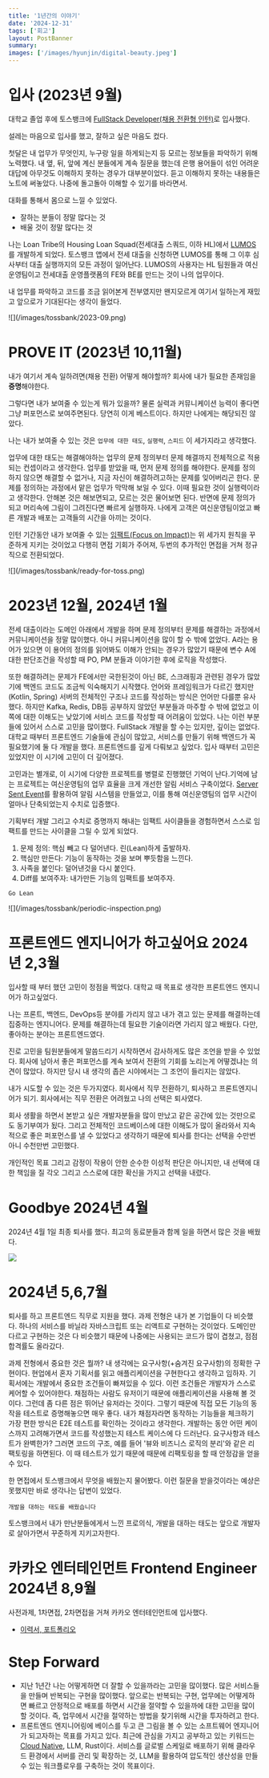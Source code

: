 ```yaml
---
title: '1년간의 이야기'
date: '2024-12-31'
tags: ['회고']
layout: PostBanner
summary:
images: ['/images/hyunjin/digital-beauty.jpeg']
---
```


# 입사 (2023년 9월)

대학교 졸업 후에 토스뱅크에 [FullStack Developer(채용 전환형 인턴)](https://toss.im/career/job-detail?job_id=5778130003&company=%ED%86%A0%EC%8A%A4%EB%B1%85%ED%81%AC&detailedPosition=Admin)로 입사했다.

설레는 마음으로 입사를 했고, 잘하고 싶은 마음도 컸다.

첫달은 내 업무가 무엇인지, 누구랑 일을 하게되는지 등 모르는 정보들을 파악하기 위해 노력했다. 내 옆, 뒤, 앞에 계신 분들에게 계속 질문을 했는데 은행 용어들이 섞인 어려운 대답에 아무것도 이해하지 못하는 경우가 대부분이었다.
듣고 이해하지 못하는 내용들은 노트에 써놓았다. 나중에 돌고돌아 이해할 수 있기를 바라면서.

대화를 통해서 몸으로 느낄 수 있었다.

- 잘하는 분들이 정말 많다는 것
- 배울 것이 정말 많다는 것

나는 Loan Tribe의 Housing Loan Squad(전세대출 스쿼드, 이하 HL)에서 [LUMOS](https://toss.tech/article/severdeveloper_dynamic_scraping)를 개발하게 되었다.
토스뱅크 앱에서 전세 대출을 신청하면 LUMOS를 통해 그 이후 심사부터 대출 실행까지의 모든 과정이 일어난다. LUMOS의 사용자는 HL 팀원들과 여신운영팀이고 전세대출 운영플랫폼의 FE와 BE를 만드는 것이 나의 업무이다.

내 업무를 파악하고 코드를 조금 읽어본게 전부였지만 왠지모르게 여기서 일하는게 재밌고 앞으로가 기대된다는 생각이 들었다.

<div className="mx-auto">![](/images/tossbank/2023-09.png)</div>

# PROVE IT (2023년 10,11월)

내가 여기서 계속 일하려면(채용 전환) 어떻게 해야할까? 회사에 내가 필요한 존재임을 **증명**해야한다.

그렇다면 내가 보여줄 수 있는게 뭐가 있을까? 물론 실력과 커뮤니케이션 능력이 좋다면 그냥 퍼포먼스로 보여주면된다. 당연히 이게 베스트이다. 하지만 나에게는 해당되진 않았다.

나는 내가 보여줄 수 있는 것은 `업무에 대한 태도`, `실행력`, `스피드` 이 세가지라고 생각했다.

업무에 대한 태도는 해결해야하는 업무의 문제 정의부터 문제 해결까지 전체적으로 적용되는 컨셉이라고 생각한다. 업무를 받았을 때, 먼저 문제 정의를 해야한다.
문제를 정의하지 않으면 해결할 수 없거나, 지금 자신이 해결하려고하는 문제를 잊어버리곤 한다. 문제를 정의하는 과정에서 맡은 업무가 막막해 보일 수 있다.
이때 필요한 것이 실행력이라고 생각한다. 안해본 것은 해보면되고, 모르는 것은 물어보면 된다. 반면에 문제 정의가 되고 머리속에 그림이 그려진다면 빠르게 실행하자.
나에게 고객은 여신운영팀이었고 빠른 개발과 배포는 고객들의 시간을 아끼는 것이다.

인턴 기간동안 내가 보여줄 수 있는 [임팩트(Focus on Impact)](https://toss.im/career/article/core-values-are-evolving)는 위 세가지 원칙을 꾸준하게 지키는 것이었고
다행히 면접 기회가 주어져, 두번의 추가적인 면접을 거쳐 정규직으로 전환되었다.

<div className="mx-auto">![](/images/tossbank/ready-for-toss.png)</div>

# 2023년 12월, 2024년 1월

전세 대출이라는 도메인 아래에서 개발을 하며 문제 정의부터 문제를 해결하는 과정에서 커뮤니케이션을 정말 많이했다. 아니 커뮤니케이션을 많이 할 수 밖에 없었다. A라는 용어가 있으면 이 용어의 정의를 읽어봐도 이해가 안되는 경우가 많았기 때문에 변수 A에 대한 판단조건을 작성할 때 PO, PM 분들과 이야기한 후에 로직을 작성했다.

또한 해결하려는 문제가 FE에서만 국한된것이 아닌 BE, 스크래핑과 관련된 경우가 많았기에 백엔드 코드도 조금씩 익숙해지기 시작했다. 언어와 프레임워크가 다르긴 했지만(Kotlin, Spring) 서버의 전체적인 구조나 코드를 작성하는 방식은 언어만 다를뿐 유사했다. 하지만 Kafka, Redis, DB등 공부하지 않았던 부분들과 마주할 수 밖에 없었고 이쪽에 대한 이해도는 낮았기에 서비스 코드를 작성할 때 어려움이 있었다. 나는 이런 부분들에 있어서 스스로 고민을 많이했다. FullStack 개발을 할 수는 있지만, 깊이는 없었다. 대학교 때부터 프론트엔드 기술들에 관심이 많았고, 서비스를 만들기 위해 백엔드가 꼭 필요했기에 둘 다 개발을 했다. 프론트엔드를 깊게 다뤄보고 싶었다. 입사 때부터 고민은 있었지만 이 시기에 고민이 더 깊어졌다.

고민과는 별개로, 이 시기에 다양한 프로젝트를 병렬로 진행했던 기억이 난다.기억에 남는 프로젝트는 여신운영팀의 업무 효율을 크게 개선한 알림 서비스 구축이었다. [Server Sent Event](https://developer.mozilla.org/ko/docs/Web/API/Server-sent_events/Using_server-sent_events)를 활용하여 알림 시스템을 만들었고, 이를 통해 여신운영팀의 업무 시간이 얼마나 단축되었는지 수치로 입증했다.

기획부터 개발 그리고 수치로 증명까지 해내는 임팩트 사이클들을 경험하면서 스스로 임팩트를 만드는 사이클을 그릴 수 있게 되었다.

1. 문제 정의: 핵심 빼고 다 덜어낸다. 린(Lean)하게 출발하자.
2. 핵심만 만든다: 기능이 동작하는 것을 보며 뿌듯함을 느낀다.
3. 사족을 붙인다: 덜어낸것을 다시 붙인다.
4. Diff를 보여주자: 내가만든 기능의 임팩트를 보여주자.

`Go Lean`

<div className="mx-auto">![](/images/tossbank/periodic-inspection.png)</div>

# 프론트엔드 엔지니어가 하고싶어요 2024년 2,3월

입사할 때 부터 했던 고민이 정점을 찍었다. 대학교 때 목표로 생각한 프론트엔드 엔지니어가 하고싶었다.

나는 프론트, 백엔드, DevOps등 분야를 가리지 않고 내가 겪고 있는 문제를 해결하는데 집중하는 엔지니어다.
문제를 해결하는데 필요한 기술이라면 가리지 않고 배웠다. 다만, 좋아하는 분야는 프론트엔드였다.

진로 고민을 팀원분들에게 말씀드리기 시작하면서 감사하게도 많은 조언을 받을 수 있었다. 회사에 남아서 좋은 퍼포먼스를 계속 보여서 전환의 기회를 노리는게 어떻겠냐는 의견이 많았다.
하지만 당시 내 생각의 좁은 시야에서는 그 조언이 들리지는 않았다.

내가 시도할 수 있는 것은 두가지였다. 회사에서 직무 전환하기, 퇴사하고 프론트엔지니어가 되기. 회사에서는 직무 전환은 어려웠고 나의 선택은 퇴사였다.

회사 생활을 하면서 본받고 싶은 개발자분들을 많이 만났고 같은 공간에 있는 것만으로도 동기부여가 됬다.
그리고 전체적인 코드베이스에 대한 이해도가 많이 올라와서 지속적으로 좋은 퍼포먼스를 낼 수 있었다고 생각하기 때문에 퇴사를 한다는 선택을 수만번 아니 수천만번 고민했다.

개인적인 목표 그리고 감정이 작용이 안한 순수한 이성적 판단은 아니지만, 내 선택에 대한 책임을 질 각오 그리고 스스로에 대한 확신을 가지고 선택을 내렸다.

# Goodbye 2024년 4월

2024년 4월 1일 최종 퇴사를 했다. 최고의 동료분들과 함께 일을 하면서 많은 것을 배웠다.

![](/images/tossbank/goodbye.jpg)

# 2024년 5,6,7월

퇴사를 하고 프론트엔드 직무로 지원을 했다.
과제 전형은 내가 본 기업들이 다 비슷했다.
하나의 서비스를 바닐라 자바스크립트 또는 리액트로 구현하는 것이었다.
도메인만 다르고 구현하는 것은 다 비슷했기 때문에 나중에는 사용되는 코드가 많이 겹쳤고, 점점 합격률도 올라갔다.

과제 전형에서 중요한 것은 뭘까?
내 생각에는 요구사항(+숨겨진 요구사항)의 정확한 구현이다.
현업에서 혼자 기획서를 읽고 애플리케이션을 구현한다고 생각하고 임하자.
기획서에는 개발에서 중요한 조건들이 빠져있을 수 있다.
이런 조건들은 개발자가 스스로 케어할 수 있어야한다. 채점하는 사람도 유저이기 때문에 애플리케이션을 사용해 볼 것이다.
그런데 좀 다른 점은 뛰어난 유저라는 것이다. 그렇기 때문에 직접 모든 기능의 동작을 테스트로 증명해놓으면 매우 좋다.
내가 채점자라면 동작하는 기능들을 체크하기 가장 편한 방식은 E2E 테스트를 확인하는 것이라고 생각한다.
개발하는 동안 어떤 케이스까지 고려해가면서 코드를 작성했는지 테스트 케이스에 다 드러난다.
요구사항과 테스트가 완벽한가? 그러면 코드의 구조, 예를 들어 '뷰와 비즈니스 로직의 분리'와 같은 리팩토링을 하면된다.
이 때 테스트가 있기 때문에 때문에 리팩토링을 할 때 안정감을 얻을 수 있다.

한 면접에서 토스뱅크에서 무엇을 배웠는지 물어봤다. 이런 질문을 받을것이라는 예상은 못했지만 바로 생각나는 답변이 있었다.

`개발을 대하는 태도를 배웠습니다`

토스뱅크에서 내가 만난분들에게서 느낀 프로의식, 개발을 대하는 태도는 앞으로 개발자로 살아가면서 꾸준하게 지키고자한다.

# 카카오 엔터테인먼트 Frontend Engineer 2024년 8,9월

사전과제, 1차면접, 2차면접을 거쳐 카카오 엔터테인먼트에 입사했다.

- [이력서, 포트폴리오](https://www.figma.com/design/BMLOut3xTwDaf7ayRQm4Hx/%EC%9D%B4%ED%98%84%EC%A7%84?node-id=0-1&t=6wwXtIRMzivcmG8j-1)

# Step Forward

- 지난 1년간 나는 어떻게하면 더 잘할 수 있을까라는 고민을 많이했다. 많은 서비스들을 만들며 반복되는 구현을 많이했다.
  앞으로는 반복되는 구현, 업무에는 어떻게하면 빠르고 안정적으로 배포를 하면서 시간을 절약할 수 있을까에 대한 고민을 많이할 것이다.
  즉, 업무에서 시간을 절약하는 방법을 찾기위해 시간을 투자하려고 한다.
- 프론트엔드 엔지니어링에 베이스를 두고 큰 그림을 볼 수 있는 소프트웨어 엔지니어가 되고자하는 목표를 가지고 있다.
  최근에 관심을 가지고 공부하고 있는 키워드는 [Cloud Native](https://aws.amazon.com/ko/what-is/cloud-native/), LLM, Rust이다.
  서비스를 글로벌 스케일로 배포하기 위해 클라우드 환경에서 서버를 관리 및 확장하는 것,
  LLM을 활용하여 압도적인 생산성을 만들 수 있는 워크플로우를 구축하는 것이 목표이다.
